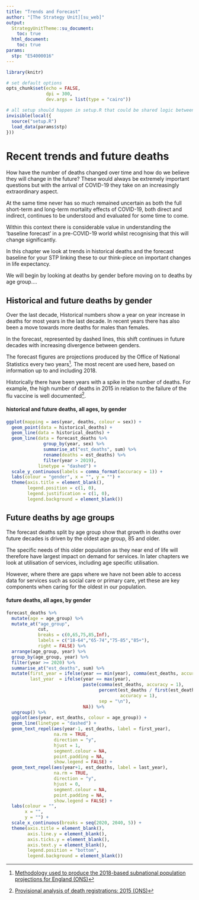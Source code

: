 ```yaml
---
title: "Trends and Forecast"
author: "[The Strategy Unit][su_web]"
output:
  StrategyUnitTheme::su_document:
    toc: true
  html_document:
    toc: true
params:
  stp: "E54000016"
---
```


```r

library(knitr)

# set default options
opts_chunk$set(echo = FALSE,
               dpi = 300,
               dev.args = list(type = "cairo"))

# all setup should happen in setup.R that could be shared logic between files
invisible(local({
  source("setup.R")
  load_data(params$stp)
}))
```

# Recent trends and future deaths

How have the number of deaths changed over time and how do we believe they will
change in the future? These would always be  extremely important questions but 
with the arrival  of COVID-19 they take on an increasingly extraordinary aspect. 

At the same time never has so much remained uncertain as both the full 
short-term and long-term mortality effects of COVID-19, both direct and 
indirect, continues to be understood and evaluated for some time to come.

Within this context there is considerable value in understanding the ‘baseline
forecast’ in a pre-COVID-19 world whilst recognising that this will change
significantly.

In this chapter we look at trends in historical deaths and the forecast baseline
for your STP linking these to our think-piece on important changes in life
expectancy.

We will begin by looking at deaths by gender before moving on to deaths by age
group….

## Historical and future deaths by gender

Over the last decade, Historical numbers show a year on year increase in deaths
for most years in the last decade. In recent years there has also been a move
towards more deaths for males than females.   

In the forecast, represented by dashed lines, this shift continues in future
decades with increasing divergence between genders. <link to SW life expectancy>

The forecast figures are projections produced by the Office of National
Statistics every two years[^1]. The most recent are used here, based on
information up to and including 2018.  

Historically there have been years with a spike in the number of deaths. For
example, the high number of deaths in 2015 in relation to the failure of the flu
vaccine is well documented[^2].

#### historical and future deaths, all ages, by gender

```r
ggplot(mapping = aes(year, deaths, colour = sex)) +
  geom_point(data = historical_deaths) +
  geom_line(data = historical_deaths) +
  geom_line(data = forecast_deaths %>%
              group_by(year, sex) %>%
              summarise_at("est_deaths", sum) %>%
              rename(deaths = est_deaths) %>%
              filter(year > 2019),
            linetype = "dashed") +
  scale_y_continuous(labels = comma_format(accuracy = 1)) +
  labs(colour = "gender", x = "", y = "") +
  theme(axis.title = element_blank(),
        legend.position = c(1, 0),
        legend.justification = c(1, 0),
        legend.background = element_blank())
```

## Future deaths by age groups

The forecast deaths split by age group show that growth in deaths over future
decades is driven by the oldest age group, 85 and older. 

The specific needs of this older population as they near end of life will 
therefore have largest impact on demand for services. In later chapters we look
at utilisation of services, including age specific utilisation.

However, where there are gaps where we have not been able to access data for
services such as social care or primary care, yet these are key components when
caring for the oldest in our population.   

#### future deaths, all ages, by gender

```r
forecast_deaths %>%
  mutate(age = age_group) %>%
  mutate_at("age_group",
            cut,
            breaks = c(0,65,75,85,Inf),
            labels = c("18-64","65-74","75-85","85+"),
            right = FALSE) %>%
  arrange(age_group, year) %>%
  group_by(age_group, year) %>%
  filter(year >= 2020) %>%
  summarise_at("est_deaths", sum) %>%
  mutate(first_year = ifelse(year == min(year), comma(est_deaths, accuracy = 1), NA),
         last_year  = ifelse(year == max(year),
                             paste(comma(est_deaths, accuracy = 1),
                                   percent(est_deaths / first(est_deaths) - 1,
                                           accuracy = 1),
                                   sep = "\n"),
                             NA)) %>%
  ungroup() %>%
  ggplot(aes(year, est_deaths, colour = age_group)) +
  geom_line(linetype = "dashed") +
  geom_text_repel(aes(year-1, est_deaths, label = first_year),
                  na.rm = TRUE,
                  direction = "y",
                  hjust = 1,
                  segment.colour = NA,
                  point.padding = NA,
                  show.legend = FALSE) +
  geom_text_repel(aes(year+1, est_deaths, label = last_year),
                  na.rm = TRUE,
                  direction = "y",
                  hjust = 0,
                  segment.colour = NA,
                  point.padding = NA,
                  show.legend = FALSE) +
  labs(colour = "",
       x = "",
       y = "") +
  scale_x_continuous(breaks = seq(2020, 2040, 5)) +
  theme(axis.title = element_blank(),
        axis.line.y = element_blank(),
        axis.ticks.y = element_blank(),
        axis.text.y = element_blank(),
        legend.position = "bottom",
        legend.background = element_blank())
```

[//]: <> (URL's / Footnotes ---------------------------------------------------)
[su_email]: mailto:Strategy.Unit@nhs.net
[su_web]: https://www.strategyunitwm.nhs.uk/

[^1]: [Methodology used to produce the 2018-based subnational population projections for England (ONS)](https://www.ons.gov.uk/peoplepopulationandcommunity/populationandmigration/populationprojections/methodologies/methodologyusedtoproducethe2018basedsubnationalpopulationprojectionsforengland)

[^2]: [Provisional analysis of death registrations: 2015 (ONS)](https://www.ons.gov.uk/peoplepopulationandcommunity/birthsdeathsandmarriages/deaths/articles/provisionalanalysisofdeathregistrations/2015)
